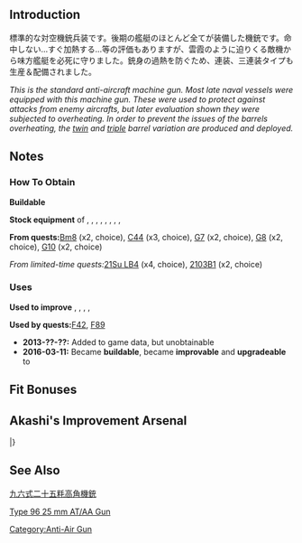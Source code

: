 {{EquipmentInfo|49}}

==Introduction==
標準的な対空機銃兵装です。後期の艦艇のほとんど全てが装備した機銃です。命中しない…すぐ加熱する…等の評価もありますが、雲霞のように迫りくる敵機から味方艦艇を必死に守りました。銃身の過熱を防ぐため、連装、三連装タイプも生産＆配備されました。

''This is the standard anti-aircraft machine gun. Most late naval vessels were equipped with this machine gun. These were used to protect against attacks from enemy aircrafts, but later evaluation shown they were subjected to overheating. In order to prevent the issues of the barrels overheating, the [[25mm Twin Autocannon Mount|twin]] and [[25mm Triple Autocannon Mount|triple]] barrel variation are produced and deployed.''

==Notes==
<div class="mw-collapsible"><h3>How To Obtain</h3>
<div class="mw-collapsible-content">
'''Buildable'''

'''Stock equipment''' of {{Ship/Link|Akebono Kai Ni}}, {{Ship/Link|Akebono Kai}}, {{Ship/Link|Matsu Kai}}, {{Ship/Link|Oboro Kai}}, {{Ship/Link|Sagiri Kai}}, {{Ship/Link|Sazanami Kai}}, {{Ship/Link|Shikinami Kai}}, {{Ship/Link|Souya (AGS)}}, {{Ship/Link|Ushio Kai}}

'''From quests: '''[[Quests#Bm8|Bm8]] (x2, choice), [[Quests#C44|C44]] (x3, choice), [[Quests#G7|G7]] (x2, choice), [[Quests#G8|G8]] (x2, choice), [[Quests#G10|G10]] (x2, choice)

''From limited-time quests: ''[[Quests/Seasonal#21Su LB4|21Su LB4]] (x4, choice), [[Quests/Seasonal#2103B1|2103B1]] (x2, choice)

</div></div>

<div class="mw-collapsible"><h3>Uses</h3>
<div class="mw-collapsible-content">
'''Used to improve''' {{Equipment/Link|25mm Single Autocannon Mount}}, {{Equipment/Link|8cm High-angle Gun}}, {{Equipment/Link|Daihatsu Landing Craft (Type 89 Medium Tank & Landing Force)}}, {{Equipment/Link|38.1cm Mk.I Twin Gun Mount}}, {{Equipment/Link|8cm High-angle Gun Kai + Additional Machine Guns}}

'''Used by quests: '''[[Quests#F42|F42]], [[Quests#F89|F89]]

</div></div>


<div class="mw-collapsible><h3>Updates History</h3>
<div class="mw-collapsible-content>
* '''2013-??-??:''' Added to game data, but unobtainable
* '''2016-03-11:''' Became '''buildable''', became '''improvable''' and '''upgradeable''' to {{Equipment/Link|25mm Twin Autocannon Mount}}
</div></div>

==Fit Bonuses==
{{:25mm Single Autocannon Mount/Bonuses}}

==Akashi's Improvement Arsenal==
{{AkashiWorkshop}}
{{AkashiWorkshopLine
|Name=25mm Single Autocannon Mount
|ItemType=GreenGunMG
|Fuel=0
|Ammo=10
|Steel=10
|Baux=10
|Mats0-5=0/1
|Mats6-9=1/2
|Mats10=2/3
|Screws0-5=1/1
|Screws6-9=1/1
|Screws10=1/2
|EquipConsume0-5=-
|EquipConsume6-9=1x{{GreenGunMG|25mm Single Autocannon Mount}}
|EquipConsume10=1x{{GreenGunMG|25mm Single Autocannon Mount}}
|Sun=&nbsp;<br>S<br>&nbsp;
|Wed=F<br>&nbsp;<br>&nbsp;
|Thu=F<br>&nbsp;<br>K
|Fri=F<br>S<br>&nbsp;
|Sat=F<br>S<br>&nbsp;
|2ndShip=[[Fumizuki]]<br>[[Satsuki]]<br>[[Kinu]]
|Notes=Upgrades to [[25mm Twin Autocannon Mount]] ★+5.
}}
|}

==See Also==
[[wikipedia:ja:九六式二十五粍高角機銃|九六式二十五粍高角機銃]]

[[wikipedia:Type_96_25_mm_AT/AA_Gun|Type 96 25 mm AT/AA Gun]]

{{Equipmentlist}}
[[Category:Anti-Air Gun]]